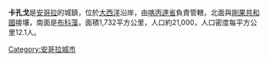 '''卡孔戈'''是[[安哥拉|安哥拉]]的城鎮，位於[[大西洋|大西洋]]沿岸，由[[喀丙達省|喀丙達省]]負責管轄，北面與[[剛果共和國|剛果共和國]]接壤，南面是[[布科藻|布科藻]]，面積1,732平方公里，人口約21,000，人口密度每平方公里12.1人。

{{Angola-geo-stub}}
[[Category:安哥拉城市|Category:安哥拉城市]]